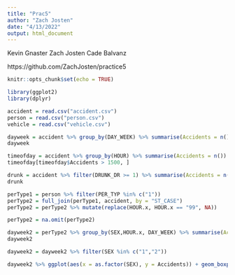 ```yaml
---
title: "Prac5"
author: "Zach Josten"
date: "4/13/2022"
output: html_document
---
```


Kevin Gnaster
Zach Josten
Cade Balvanz

https://github.com/ZachJosten/practice5


```r
knitr::opts_chunk$set(echo = TRUE)
```

```r
library(ggplot2)
library(dplyr)

accident = read.csv("accident.csv")
person = read.csv("person.csv")
vehicle = read.csv("vehicle.csv")
```

```r
dayweek = accident %>% group_by(DAY_WEEK) %>% summarise(Accidents = n())
dayweek
```
```r
timeofday = accident %>% group_by(HOUR) %>% summarise(Accidents = n())
timeofday[timeofday$Accidents > 1500, ]
```
```r
drunk = accident %>% filter(DRUNK_DR >= 1) %>% summarise(Accidents = n())
drunk
```

```r
perType1 = person %>% filter(PER_TYP %in% c("1"))
perType2 = full_join(perType1, accident, by = "ST_CASE")
perType2 = perType2 %>% mutate(replace(HOUR.x, HOUR.x == "99", NA))

perType2 = na.omit(perType2)

dayweek2 = perType2 %>% group_by(SEX,HOUR.x, DAY_WEEK) %>% summarise(Accidents = n())
dayweek2

dayweek2 = dayweek2 %>% filter(SEX %in% c("1","2"))

dayweek2 %>% ggplot(aes(x = as.factor(SEX), y = Accidents)) + geom_boxplot() + facet_wrap(~DAY_WEEK)
```

